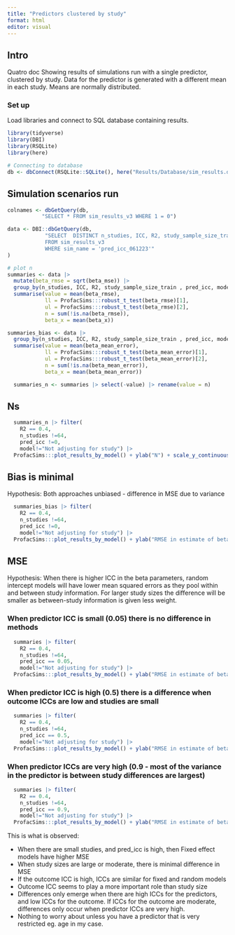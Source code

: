 ```yaml
---
title: "Predictors clustered by study"
format: html
editor: visual
---
```


## Intro

Quatro doc Showing results of simulations run with a single predictor, clustered by study. Data for the predictor is generated with a different mean in each study. Means are normally distributed.

### Set up

Load libraries and connect to SQL database containing results.

```r
library(tidyverse)
library(DBI)
library(RSQLite)
library(here)

# Connecting to database
db <- dbConnect(RSQLite::SQLite(), here("Results/Database/sim_results.db"))

```

## Simulation scenarios run

```r

colnames <- dbGetQuery(db,
           "SELECT * FROM sim_results_v3 WHERE 1 = 0")

data <- DBI::dbGetQuery(db,
            "SELECT  DISTINCT n_studies, ICC, R2, study_sample_size_train , pred_icc, model, beta_mse, int_pred_corr, beta_pred, beta_x, beta_mean_error
            FROM sim_results_v3
            WHERE sim_name = 'pred_icc_061223'"
)

# plot n
summaries <- data |> 
  mutate(beta_rmse = sqrt(beta_mse)) |> 
  group_by(n_studies, ICC, R2, study_sample_size_train , pred_icc, model, int_pred_corr, ) |> 
  summarise(value = mean(beta_rmse), 
            ll = ProfacSims:::robust_t_test(beta_rmse)[1], 
            ul = ProfacSims:::robust_t_test(beta_rmse)[2],  
            n = sum(!is.na(beta_rmse)),
            beta_x = mean(beta_x))

summaries_bias <- data |> 
  group_by(n_studies, ICC, R2, study_sample_size_train , pred_icc, model, int_pred_corr, ) |> 
  summarise(value = mean(beta_mean_error), 
            ll = ProfacSims:::robust_t_test(beta_mean_error)[1], 
            ul = ProfacSims:::robust_t_test(beta_mean_error)[2],  
            n = sum(!is.na(beta_mean_error)),
            beta_x = mean(beta_mean_error))

  summaries_n <- summaries |> select(-value) |> rename(value = n) 


```

## Ns

```r
  summaries_n |> filter(
    R2 == 0.4, 
    n_studies !=64, 
    pred_icc !=0,
    model!="Not adjusting for study") |> 
  ProfacSims:::plot_results_by_model() + ylab("N") + scale_y_continuous(breaks = 500)
```

## Bias is minimal
Hypothesis: Both approaches unbiased - difference in MSE due to variance

```r
  summaries_bias |> filter(
    R2 == 0.4, 
    n_studies !=64, 
    pred_icc !=0,
    model!="Not adjusting for study") |> 
  ProfacSims:::plot_results_by_model() + ylab("RMSE in estimate of beta1") 
```

## MSE

Hypothesis: When there is higher ICC in the beta parameters, random intercept models will have lower mean squared errors as they pool within and between study information. For larger study sizes the difference will be smaller as between-study information is given less weight.

### When predictor ICC is small (0.05) there is no difference in methods

```r
  summaries |> filter(
    R2 == 0.4, 
    n_studies !=64, 
    pred_icc == 0.05,
    model!="Not adjusting for study") |> 
  ProfacSims:::plot_results_by_model() + ylab("RMSE in estimate of beta1") 
```

### When predictor ICC is high (0.5) there is a difference when outcome ICCs are low and studies are small

```r
  summaries |> filter(
    R2 == 0.4, 
    n_studies !=64, 
    pred_icc == 0.5,
    model!="Not adjusting for study") |> 
  ProfacSims:::plot_results_by_model() + ylab("RMSE in estimate of beta1") 
```

### When predictor ICCs are very high (0.9 - most of the variance in the predictor is between study differences are largest)

```r
  summaries |> filter(
    R2 == 0.4, 
    n_studies !=64, 
    pred_icc == 0.9,
    model!="Not adjusting for study") |> 
  ProfacSims:::plot_results_by_model() + ylab("RMSE in estimate of beta1") 
```


This is what is observed:

-   When there are small studies, and pred_icc is high, then Fixed effect models have higher MSE
-   When study sizes are large or moderate, there is minimal difference in MSE
-   If the outcome ICC is high, ICCs are similar for fixed and random models
-   Outcome ICC seems to play a more important role than study size
-   Differences only emerge when there are high ICCs for the predictors, and low ICCs for the outcome. If ICCs for the outcome are moderate, differences only occur when predictor ICCs are very high.
-   Nothing to worry about unless you have a predictor that is very restricted eg. age in my case.

